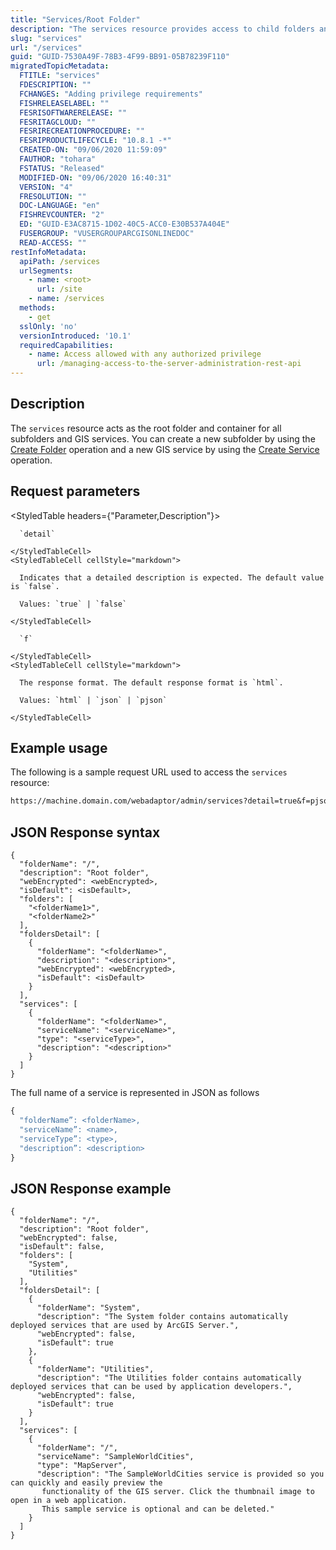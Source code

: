 ```yaml
---
title: "Services/Root Folder"
description: "The services resource provides access to child folders and services."
slug: "services"
url: "/services"
guid: "GUID-7530A49F-78B3-4F99-BB91-05B78239F110"
migratedTopicMetadata:
  FTITLE: "services"
  FDESCRIPTION: ""
  FCHANGES: "Adding privilege requirements"
  FISHRELEASELABEL: ""
  FESRISOFTWARERELEASE: ""
  FESRITAGCLOUD: ""
  FESRIRECREATIONPROCEDURE: ""
  FESRIPRODUCTLIFECYCLE: "10.8.1 -*"
  CREATED-ON: "09/06/2020 11:59:09"
  FAUTHOR: "tohara"
  FSTATUS: "Released"
  MODIFIED-ON: "09/06/2020 16:40:31"
  VERSION: "4"
  FRESOLUTION: ""
  DOC-LANGUAGE: "en"
  FISHREVCOUNTER: "2"
  ED: "GUID-E3AC8715-1D02-40C5-ACC0-E30B537A404E"
  FUSERGROUP: "VUSERGROUPARCGISONLINEDOC"
  READ-ACCESS: ""
restInfoMetadata:
  apiPath: /services
  urlSegments:
    - name: <root>
      url: /site
    - name: /services
  methods:
    - get
  sslOnly: 'no'
  versionIntroduced: '10.1'
  requiredCapabilities:
    - name: Access allowed with any authorized privilege
      url: /managing-access-to-the-server-administration-rest-api
---
```


## Description

The `services` resource acts as the root folder and container for all subfolders and GIS services. You can create a new subfolder by using the [Create Folder](/createfolder) operation and a new GIS service by using the [Create Service](/createservice) operation.

## Request parameters

<StyledTable headers={"Parameter,Description"}>
  <StyledTableRow>
    <StyledTableCell cellStyle="markdown">

      `detail` 

    </StyledTableCell>
    <StyledTableCell cellStyle="markdown">

      Indicates that a detailed description is expected. The default value is `false`.

      Values: `true` | `false`

    </StyledTableCell>
  </StyledTableRow>
  <StyledTableRow>
    <StyledTableCell cellStyle="markdown">

      `f` 

    </StyledTableCell>
    <StyledTableCell cellStyle="markdown">

      The response format. The default response format is `html`.

      Values: `html` | `json` | `pjson`

    </StyledTableCell>
  </StyledTableRow>
</StyledTable>


## Example usage

The following is a sample request URL used to access the `services` resource:

```markdown
https://machine.domain.com/webadaptor/admin/services?detail=true&f=pjson
```

## JSON Response syntax

```other
{
  "folderName": "/",
  "description": "Root folder",
  "webEncrypted": <webEncrypted>,
  "isDefault": <isDefault>,
  "folders": [
    "<folderName1>",
    "<folderName2>"
  ],
  "foldersDetail": [
    {
      "folderName": "<folderName>",
      "description": "<description>",
      "webEncrypted": <webEncrypted>,
      "isDefault": <isDefault>
    }
  ],
  "services": [
    {
      "folderName": "<folderName>",
      "serviceName": "<serviceName>",
      "type": "<serviceType>",
      "description": "<description>"
    }
  ]
}
```

The full name of a service is represented in JSON as follows

```javascript
{
  "folderName”: <folderName>,
  "serviceName”: <name>,
  "serviceType”: <type>,
  "description”: <description>
}
```

## JSON Response example

```other
{
  "folderName": "/",
  "description": "Root folder",
  "webEncrypted": false,
  "isDefault": false,
  "folders": [
    "System",
    "Utilities"
  ],
  "foldersDetail": [
    {
      "folderName": "System",
      "description": "The System folder contains automatically deployed services that are used by ArcGIS Server.",
      "webEncrypted": false,
      "isDefault": true
    },
    {
      "folderName": "Utilities",
      "description": "The Utilities folder contains automatically deployed services that can be used by application developers.",
      "webEncrypted": false,
      "isDefault": true
    }
  ],
  "services": [
    {
      "folderName": "/",
      "serviceName": "SampleWorldCities",
      "type": "MapServer",
      "description": "The SampleWorldCities service is provided so you can quickly and easily preview the
       functionality of the GIS server. Click the thumbnail image to open in a web application.
       This sample service is optional and can be deleted."
    }
  ]
}
```